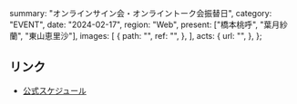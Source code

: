   summary: "オンラインサイン会・オンライントーク会振替日",
  category: "EVENT",
  date: "2024-02-17",
  region: "Web",
  present: ["橋本桃呼", "葉月紗蘭", "東山恵里沙"],
  images: [
    {
      path: "",
      ref: "",
    },
  ],
  acts: {
    url: "",
  },
};

## リンク

- [公式スケジュール](https://takanenonadeshiko.jp/?p=1741)
